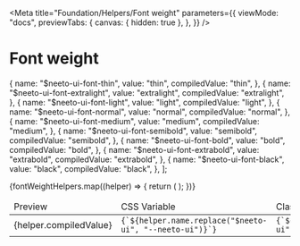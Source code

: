 
<Meta
  title="Foundation/Helpers/Font weight"
  parameters={{
    viewMode: "docs",
    previewTabs: {
      canvas: { hidden: true },
    },
  }}
/>

<style>{`
  .story-demo-table tr{
      background: transparent !important;
  }

`}</style>

# Font weight

  {
    name: "$neeto-ui-font-thin",
    value: "thin",
    compiledValue: "thin",
  },
  {
    name: "$neeto-ui-font-extralight",
    value: "extralight",
    compiledValue: "extralight",
  },
  {
    name: "$neeto-ui-font-light",
    value: "light",
    compiledValue: "light",
  },
  {
    name: "$neeto-ui-font-normal",
    value: "normal",
    compiledValue: "normal",
  },
  {
    name: "$neeto-ui-font-medium",
    value: "medium",
    compiledValue: "medium",
  },
  {
    name: "$neeto-ui-font-semibold",
    value: "semibold",
    compiledValue: "semibold",
  },
  {
    name: "$neeto-ui-font-bold",
    value: "bold",
    compiledValue: "bold",
  },
  {
    name: "$neeto-ui-font-extrabold",
    value: "extrabold",
    compiledValue: "extrabold",
  },
  {
    name: "$neeto-ui-font-black",
    value: "black",
    compiledValue: "black",
  },
];

<table className="table-auto">
  <thead>
    <tr>
      <td className="border p-2">Preview</td>
      <td className="border p-2">CSS Variable</td>
      <td className="border p-2">Class</td>
    </tr>
  </thead>
  <tbody>
    {fontWeightHelpers.map((helper) => {
      return (
        <tr key={helper.name}>
          <td className="neeto-ui-bg-gray-800 p-2">
            <div className="p-6">
              <div
                className={`w-46 h-18 flex items-center justify-center p-3 rounded-sm neeto-ui-bg-white neeto-ui-text-black ${helper.name.replace(
                  "$neeto-ui",
                  "neeto-ui"
                )}`}
              >
                {helper.compiledValue}
              </div>
            </div>
          </td>
          <td className="border p-2">
            <code>{`${helper.name.replace("$neeto-ui", "--neeto-ui")}`}</code>
          </td>
          <td className="border p-2">
            <div className="flex justify-between">
              <code>{`${helper.name.replace("$neeto-ui", "neeto-ui")}`}</code>
            </div>
          </td>
        </tr>
      );
    })}
  </tbody>
</table>
